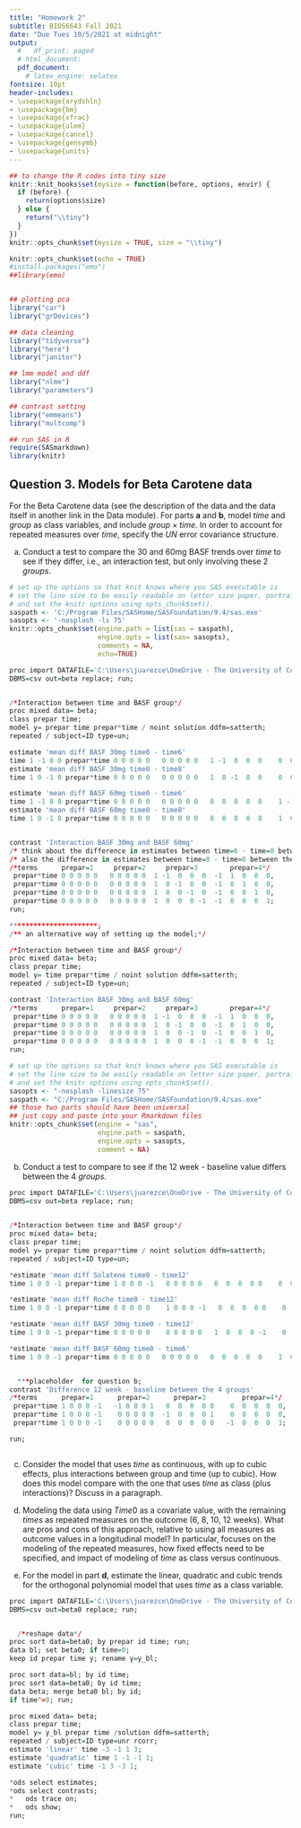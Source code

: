 ---
title: "Homework 2"
subtitle: BIOS6643 Fall 2021
date: "Due Tues 10/5/2021 at midnight"
output:
  #   df_print: paged
  # html_document:
  pdf_document:
    # latex_engine: xelatex
fontsize: 10pt
header-includes:
- \usepackage{arydshln}
- \usepackage{bm}
- \usepackage{xfrac}
- \usepackage{ulem}
- \usepackage{cancel}
- \usepackage{gensymb}
- \usepackage{units}
---

```{r echo=FALSE} 
## to change the R codes into tiny size
knitr::knit_hooks$set(mysize = function(before, options, envir) { 
  if (before) { 
    return(options$size) 
  } else { 
    return("\\tiny") 
  } 
}) 
knitr::opts_chunk$set(mysize = TRUE, size = "\\tiny")
```


```{r setup, include=FALSE}
knitr::opts_chunk$set(echo = TRUE)
#install.packages("emo")
##library(emo)


## plotting pca
library("car")
library("grDevices")

## data cleaning
library("tidyverse")
library("here")
library("janitor")

## lmm model and ddf
library("nlme")
library("parameters")

## contrast setting
library("emmeans")
library("multcomp")

## run SAS in R
require(SASmarkdown)
library(knitr)
```


## Question 3. Models for Beta Carotene data

For the Beta Carotene data (see the description of the data and the data itself in another link in the Data module).  For parts **a** and **b**, model $time$ and $group$ as class variables, and include $group \times time$.  In order to account for repeated measures over $time$, specify the $UN$ error covariance structure.

a.	Conduct a test to compare the 30 and 60mg BASF trends over $time$ to see if they differ, i.e., an interaction test, but only involving these 2 $groups$.


\textcolor{blue}{Consider the following differences for each group: 6 weeks - baseline, 8 weeks - baseline, 10 weeks -baseline, 12 weeks - baseline. Then consider the differences between these differences for BASF 30mg and BASF 60mg. Below there are two different ways of estimating the model and the contrast. }


```{r include=FALSE}
# set up the options so that knit knows where you SAS executable is
# set the line size to be easily readable on letter size paper, portrait
# and set the knitr options using opts_chunk$set().
saspath <- 'C:/Program Files/SASHome/SASFoundation/9.4/sas.exe'
sasopts <- '-nosplash -ls 75'
knitr::opts_chunk$set(engine.path = list(sas = saspath),
                      engine.opts = list(sas= sasopts), 
                      comments = NA,
                      echo=TRUE)
```



```{r, engine="sas"}

proc import DATAFILE='C:\Users\juarezce\OneDrive - The University of Colorado Denver\BIOS6643\BIOS6643_Notes\data\beta_carotene_univar.csv'
DBMS=csv out=beta replace; run;


/*Interaction between time and BASF group*/
proc mixed data= beta;
class prepar time;
model y= prepar time prepar*time / noint solution ddfm=satterth;
repeated / subject=ID type=un;

estimate 'mean diff BASF 30mg time0 - time6'
time 1 -1 0 0 prepar*time 0 0 0 0 0   0 0 0 0 0   1 -1  0  0  0    0  0  0  0  0;
estimate 'mean diff BASF 30mg time0 - time8'
time 1 0 -1 0 prepar*time 0 0 0 0 0   0 0 0 0 0   1  0 -1  0  0    0  0  0  0  0;

estimate 'mean diff BASF 60mg time0 - time6'
time 1 -1 0 0 prepar*time 0 0 0 0 0   0 0 0 0 0   0  0  0  0  0    1 -1  0  0  0;
estimate 'mean diff BASF 60mg time0 - time8'
time 1 0 -1 0 prepar*time 0 0 0 0 0   0 0 0 0 0   0  0  0  0  0    1  0 -1  0  0;


contrast 'Interaction BASF 30mg and BASF 60mg'
/* think about the difference in estimates between time=6 - time=0 between the two groups*/
/* also the difference in estimates between time=8 - time=0 between the two groups*/
/*terms      prepar=1     prepar=2     prepar=3        prepar=4*/
 prepar*time 0 0 0 0 0   0 0 0 0 0  1 -1  0  0  0  -1  1  0  0  0,
 prepar*time 0 0 0 0 0   0 0 0 0 0  1  0 -1  0  0  -1  0  1  0  0,
 prepar*time 0 0 0 0 0   0 0 0 0 0  1  0  0 -1  0  -1  0  0  1  0,
 prepar*time 0 0 0 0 0   0 0 0 0 0  1  0  0  0 -1  -1  0  0  0  1;
run;

**********************;
/** an alternative way of setting up the model;*/

/*Interaction between time and BASF group*/
proc mixed data= beta;
class prepar time;
model y= time prepar*time / noint solution ddfm=satterth;
repeated / subject=ID type=un;

contrast 'Interaction BASF 30mg and BASF 60mg'
/*terms      prepar=1     prepar=2     prepar=3        prepar=4*/
 prepar*time 0 0 0 0 0   0 0 0 0 0  1 -1  0  0  0  -1  1  0  0  0,
 prepar*time 0 0 0 0 0   0 0 0 0 0  1  0 -1  0  0  -1  0  1  0  0,
 prepar*time 0 0 0 0 0   0 0 0 0 0  1  0  0 -1  0  -1  0  0  1  0,
 prepar*time 0 0 0 0 0   0 0 0 0 0  1  0  0  0 -1  -1  0  0  0  1;
run;


```




\normalsize



\textcolor{blue}{The results show that the overall interaction (involving all groups) is marginally significant at the 0.05 level, and the interaction involving only the BASF groups has a smaller pvalue. }



```{r include=FALSE}
# set up the options so that knit knows where you SAS executable is
# set the line size to be easily readable on letter size paper, portrait
# and set the knitr options using opts_chunk$set().
sasopts <- "-nosplash -linesize 75"
saspath <- "C:/Program Files/SASHome/SASFoundation/9.4/sas.exe"
## those two parts should have been universal 
## just copy and paste into your Rmarkdown files
knitr::opts_chunk$set(engine = "sas", 
                      engine.path = saspath, 
                      engine.opts = sasopts, 
                      comment = NA)

```

\normalsize

b.	Conduct a test to compare to see if the 12 week - baseline value differs between the 4 $groups$.

\textcolor{blue}{We can estimate the mean differences for each group, then consider differences between group 2 with respect to group  1, group 3 versus group 1, and group 3 versus group 1. } 


```{r, engine="sas"}
proc import DATAFILE='C:\Users\juarezce\OneDrive - The University of Colorado Denver\BIOS6643\BIOS6643_Notes\data\beta_carotene_univar.csv'
DBMS=csv out=beta replace; run;

  
/*Interaction between time and BASF group*/
proc mixed data= beta;
class prepar time;
model y= prepar time prepar*time / noint solution ddfm=satterth;
repeated / subject=ID type=un;

*estimate 'mean diff Solatene time0 - time12'
time 1 0 0 -1 prepar*time 1 0 0 0 -1   0 0 0 0 0   0  0  0  0 0    0  0  0  0  0;

*estimate 'mean diff Roche time0 - time12'
time 1 0 0 -1 prepar*time 0 0 0 0 0    1 0 0 0 -1   0  0  0  0 0    0  0  0  0  0;

*estimate 'mean diff BASF 30mg time0 - time12'
time 1 0 0 -1 prepar*time 0 0 0 0 0    0 0 0 0 0   1  0  0  0 -1    0  0  0  0  0;

*estimate 'mean diff BASF 60mg time0 - time6'
time 1 0 0 -1 prepar*time 0 0 0 0 0   0 0 0 0 0   0  0  0  0  0    1  0  0  0  -1;


  ***placeholder  for question b;
contrast 'Difference 12 week - baseline between the 4 groups'
/*terms      prepar=1      prepar=2      prepar=3         prepar=4*/
 prepar*time 1 0 0 0 -1   -1 0 0 0 1   0  0  0  0 0    0  0  0  0  0,
 prepar*time 1 0 0 0 -1    0 0 0 0 0  -1  0  0  0 1    0  0  0  0  0,
 prepar*time 1 0 0 0 -1    0 0 0 0 0   0  0  0  0 0   -1  0  0  0  1;

run;



```

\normalsize
\textcolor{blue}{ There does not seem to be a difference between the four groups when comparing the difference of means at 12 weeks versus baseline.} 

\normalsize

c.	Consider the model that uses $time$ as continuous, with up to cubic effects, plus interactions between group and time (up to cubic).  How does this model compare with the one that uses $time$ as class (plus interactions)?  Discuss in a paragraph.  


\textcolor{blue}{The advantage of using time as a class variable is that each group by time interaction gets its own unique estimate. This means that there are not trend restrictions on the model; we are not constraining the model to a straight line or any other pattern. This is the most flexible model. }

\textcolor{blue}{However, there are cases when a continuous time trend fits the model well, and the simpler model may be sufficient. Continuous time allows us to interpolate and estimate means at unobserved times.}



d.	Modeling the data using $Time 0$ as a covariate value, with the remaining $times$ as repeated measures on the outcome (6, 8, 10, 12 weeks).  What are pros and cons of this approach, relative to using all measures as outcome values in a longitudinal model?  In particular, focuses on the modeling of the repeated measures, how fixed effects need to be specified, and impact of modeling of $time$ as class versus continuous.


\textcolor{blue}{An advantage of using the baseline as a covariate is that you now have 4 equally spaced time points and you can use a simpler covariance structure, like the AR(1), which was built for equally spaced measures.
With this approach we can also establish a slope relationship between the outcome and baseline value.
However, Using all 5 measures in a longitudinal model would allow us to estimate means continuously over time; for example, for times between 0 and 6
weeks (e..g using using polynomials and time as continuous). It gives us a more complete picture of
changes over time, from 0 all the way up through 12 weeks (also see part e below).}


\newpage

e.	For the model in part **d**, estimate the linear, quadratic and cubic trends for the orthogonal polynomial model that uses $time$ as a class variable.


\textcolor{blue}{Since the question does not specify group, we could consider estimate these trends in the main effect for time, i.e.,
averaging over group. None of these effects are significant, which is not a surprise since the main effect
of time itself was not significant. }

\textcolor{blue}{An acceptable answer could provide the trends for a given group as long as this is recognized/acknowledged. } 

```{r, engine="sas"}
proc import DATAFILE='C:\Users\juarezce\OneDrive - The University of Colorado Denver\BIOS6643\BIOS6643_Notes\data\beta_carotene_univar.csv'
DBMS=csv out=beta0 replace; run;


  /*reshape data*/
proc sort data=beta0; by prepar id time; run;
data bl; set beta0; if time=0; 
keep id prepar time y; rename y=y_bl;

proc sort data=bl; by id time;
proc sort data=beta0; by id time;
data beta; merge beta0 bl; by id; 
if time^=0; run; 

proc mixed data= beta;
class prepar time;
model y= y_bl prepar time /solution ddfm=satterth;
repeated / subject=ID type=unr rcorr;
estimate 'linear' time -3 -1 1 3;
estimate 'quadratic' time 1 -1 -1 1;
estimate 'cubic' time -1 3 -3 1;

*ods select estimates;
*ods select contrasts;
*   ods trace on;
*   ods show;
run;  



```
